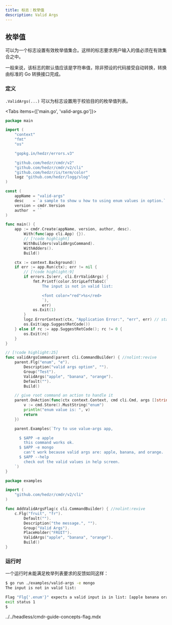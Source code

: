```yaml
---
title: 标志：枚举值
description: Valid Args
---
```


## 枚举值

可以为一个标志设置有效枚举值集合。这样的标志要求用户输入的值必须在有效集合之中。

一般来说，该标志的默认值应该是字符串值，除非预设的代码接受自动转换，转换由标准的 Go 转换接口完成。

### 定义

`.ValidArgs(...)` 可以为标志设置用于校验目的的枚举值列表。

<Tabs items={['main.go', 'valid-args.go']}>

<Tab key="main.go">

```go title=main.go
package main

import (
	"context"
	"fmt"
	"os"

	"gopkg.in/hedzr/errors.v3"

	"github.com/hedzr/cmdr/v2"
	"github.com/hedzr/cmdr/v2/cli"
	"github.com/hedzr/is/term/color"
	logz "github.com/hedzr/logg/slog"
)

const (
	appName = "valid-args"
	desc    = `a sample to show u how to using enum values in option.`
	version = cmdr.Version
	author  = ``
)

func main() {
	app := cmdr.Create(appName, version, author, desc).
		With(func(app cli.App) {}).
		// [!code highlight]
		WithBuilders(validArgsCommand).
		WithAdders().
		Build()

	ctx := context.Background()
	if err := app.Run(ctx); err != nil {
		// [!code highlight:9]
		if errors.Is(err, cli.ErrValidArgs) {
			fmt.Printf(color.StripLeftTabsC(`
				The input is not in valid list:

				<font color="red">%s</red>
				`),
				err)
			os.Exit(1)
		}
		logz.ErrorContext(ctx, "Application Error:", "err", err) // stacktrace if in debug mode/build
		os.Exit(app.SuggestRetCode())
	} else if rc := app.SuggestRetCode(); rc != 0 {
		os.Exit(rc)
	}
}

// [!code highlight:25]
func validArgsCommand(parent cli.CommandBuilder) { //nolint:revive
	parent.Flg("enum", "e").
		Description("valid args option", "").
		Group("Test").
		ValidArgs("apple", "banana", "orange").
		Default("").
		Build()

	// give root command an action to handle it
	parent.OnAction(func(ctx context.Context, cmd cli.Cmd, args []string) (err error) {
		v := cmd.Store().MustString("enum")
		println("enum value is: ", v)
		return
	})

	parent.Examples(`Try to use value-args app,

	  $ $APP -e apple
	    this command works ok.
	  $ $APP -e mongo
	    can't work because valid args are: apple, banana, and orange.
	  $ $APP --help
	    check out the valid values in help screen.
	`)
}
```

</Tab>

<Tab key="valid-args.go">

```go title=valid-args.go
package examples

import (
	"github.com/hedzr/cmdr/v2/cli"
)

func AddValidArgsFlag(c cli.CommandBuilder) { //nolint:revive
	c.Flg("fruit", "fr").
		Default("").
		Description("the message.", "").
		Group("Valid Args").
		PlaceHolder("FRUIT").
		ValidArgs("apple", "banana", "orange").
		Build()
}
```

</Tab>
</Tabs>

### 运行时

一个运行时未能满足枚举列表要求的反馈如同这样：

```bash
$ go run ./examples/valid-args -e mongo
The input is not in valid list:

Flag "Flg{'.enum'}" expects a valid input is in list: [apple banana orange] | cmd=Cmd{''}
exit status 1
$
```

<include>../../headless/cmdr-guide-concepts-flag.mdx</include>
